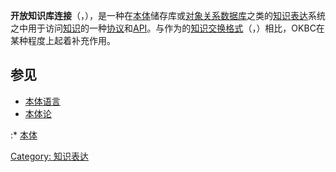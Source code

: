 {{Unreferenced|time=2020-06-16T23:22:18+00:00}}
'''开放知识库连接'''（'''{{lang|en|Open Knowledge Base Connectivity}}'''，'''{{lang|en|OKBC}}'''），是一种在[[本体_(信息科学)|本体]]储存库或[[对象关系数据库|对象关系数据库]]之类的[[知识表达|知识表达]]系统之中用于访问[[知识|知识]]的一种[[协议_(计算机科学)|协议]]和[[应用编程接口|API]]。与作为的[[KIF|知识交换格式]]（'''{{lang|en|Knowledge Interchange Format}}'''，'''{{lang|en|KIF}}'''）相比，OKBC在某种程度上起着补充作用。

==参见==
* [[本体语言|本体语言]]
* [[本体论_(信息科学)|本体论]]
:* [[本体_(信息科学)|本体]]
{{Compu-stub}}
[[Category:_知识表达|Category: 知识表达]]